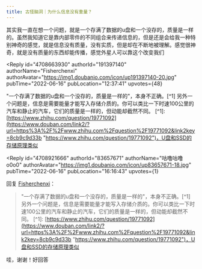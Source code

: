 ```yaml
---
title: 古怪脑洞｜为什么信息没有重量？
---
```



<Forum groupName="古怪问题研究中心" groupUrl="https://www.douban.com/group/philosophasters/" archivedAt="2025-05-16T16:27:26.955Z">
  <Post
    id="268958739"
    title="古怪脑洞｜为什么信息没有重量？"
    url="https://www.douban.com/group/topic/268958739/?_spm_id=ODM2NTc2NzE"
    pubTime="2022-06-27"
    highlightUserId="191397140"
  >
其实我一直在想一个问题，就是一个存满了数据的u盘和一个没存的，质量是一样的。虽然我知道它是靠内部零件的不同组合来传递信息的，但是还是会给我一种特别神奇的感觉，就是信息没有质量，没有实质，但是却在不断地被理解。感觉很神奇，就是没有质量的东西却能传播，感觉外星人可以靠这个改变我们

<Reply
  id="4708663930"
  authorId="191397140"
  authorName="Fisherchenxi"
  authorAvatar="https://img1.doubanio.com/icon/up191397140-20.jpg"
  pubTime="2022-06-16"
  pubLocation="12:37:41"
  upvotes={48}
>
"一个存满了数据的u盘和一个没存的，质量是一样的"，本身不正确。\[\^1\]
另外一个问题是，信息是需要能量才能写入存储介质的。你可以类比一下时速100公里的汽车和静止的汽车，它们的质量是一样的，但动能却截然不同。
\[\^1\]:
[https://www.zhihu.com/question/19771092](https://www.douban.com/link2/?url=https%3A%2F%2Fwww.zhihu.com%2Fquestion%2F19771092&link2key=8cb9c9d33b "https://www.zhihu.com/question/19771092")，U盘和SSD的存储原理类似
</Reply>

<Reply
  id="4708921666"
  authorId="83657671"
  authorName="咕噜咕噜o0o0"
  authorAvatar="https://img1.doubanio.com/icon/up83657671-18.jpg"
  pubTime="2022-06-16"
  pubLocation="16:16:43"
  upvotes={1}
>
回复 [Fisherchenxi](https://www.douban.com/people/191397140/)：
 > "一个存满了数据的u盘和一个没存的，质量是一样的"，本身不正确。\[\^1\]
> 另外一个问题是，信息是需要能量才能写入存储介质的。你可以类比一下时速100公里的汽车和静止的汽车，它们的质量是一样的，但动能却截然不同。
> \[\^1\]:
> [https://www.zhihu.com/question/19771092](https://www.douban.com/link2/?url=https%3A%2F%2Fwww.zhihu.com%2Fquestion%2F19771092&link2key=8cb9c9d33b "https://www.zhihu.com/question/19771092")，U盘和SSD的存储原理类似

哇，谢谢！好回答
</Reply>
  </Post>
</Forum>
